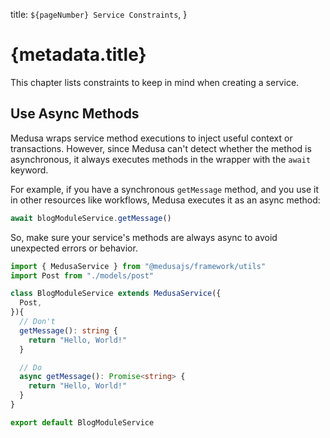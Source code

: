   title: `${pageNumber} Service Constraints`,
}

# {metadata.title}

This chapter lists constraints to keep in mind when creating a service.

## Use Async Methods

Medusa wraps service method executions to inject useful context or transactions. However, since Medusa can't detect whether the method is asynchronous, it always executes methods in the wrapper with the `await` keyword.

For example, if you have a synchronous `getMessage` method, and you use it in other resources like workflows, Medusa executes it as an async method:

```ts
await blogModuleService.getMessage()
```

So, make sure your service's methods are always async to avoid unexpected errors or behavior.

```ts highlights={[["8", "", "Method must be async."], ["13", "async", "Correct way of defining the method."]]}
import { MedusaService } from "@medusajs/framework/utils"
import Post from "./models/post"

class BlogModuleService extends MedusaService({
  Post,
}){
  // Don't
  getMessage(): string {
    return "Hello, World!"
  }

  // Do
  async getMessage(): Promise<string> {
    return "Hello, World!"
  }
}

export default BlogModuleService
```

